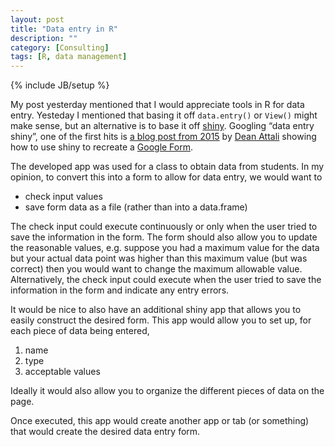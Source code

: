 ```yaml
---
layout: post
title: "Data entry in R"
description: ""
category: [Consulting]
tags: [R, data management]
---
```

{% include JB/setup %}

My post yesterday mentioned that I would appreciate tools in R for data entry. 
Yesteday I mentioned that basing it off `data.entry()` or `View()` might make 
sense, but an alternative is to base it off 
[shiny](https://cran.r-project.org/web/packages/shiny/index.html).
Googling "data entry shiny", 
one of the first hits is 
[a blog post from 2015](http://deanattali.com/2015/06/14/mimicking-google-form-shiny/)
by 
[Dean Attali](http://deanattali.com/aboutme/) showing how to use shiny to 
recreate a [Google Form](https://www.google.com/forms/about/).

The developed app was used for a class to obtain data from students. 
In my opinion, to convert this into a form to allow for data entry, we would 
want to 

  - check input values
  - save form data as a file (rather than into a data.frame)
  
The check input could execute continuously or only when the user tried to save
the information in the form. 
The form should also allow you to update the reasonable values, 
e.g. suppose you had a maximum value for the data but your actual data point
was higher than this maximum value (but was correct) then you would want to 
change the maximum allowable value.
Alternatively, the check input could execute when the user tried to save the 
information in the form and indicate any entry errors.
  
It would be nice to also have an additional shiny app that allows you to 
easily construct the desired form. 
This app would allow you to set up, for each piece of data being entered,

  1. name
  1. type
  1. acceptable values
  
Ideally it would also allow you to organize the different pieces of data on 
the page. 

Once executed, this app would create another app or tab (or something) that 
would create the desired data entry form. 